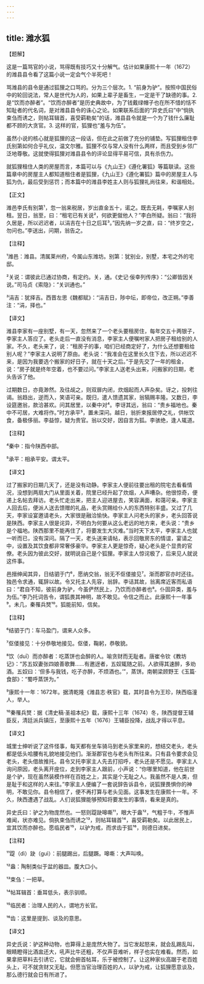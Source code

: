 ```yaml
---
---
---
```

title: 潍水狐
---




【题解】


这是一篇骂官的小说，骂得既有技巧又十分解气。估计如果康熙十一年（1672）的潍县县令看了这篇小说一定会气个半死吧！

骂潍县的县令是通过狐狸之口骂的。分为三个层次。1. “前身为驴”。按照中国民俗中的轮回说法，常人是世代为人的，如果上辈子是畜生，一定是干了缺德的事。2. 是“饮而亦醉者”。“饮而亦醉者”是历史典故中，为了钱戴绿帽子也在所不惜的恬不知耻者的代名词，是对潍县县令的诛心之论。如果联系后面的“异史氏曰”中“倘执束刍而诱之，则帖耳辑首，喜受羁勒矣”的话，潍县县令就是一个为了钱什么廉耻都不顾的大贪官。3. 这样的官，狐狸也“羞与为伍”。

虽然小说的核心就是狐狸的这一段话，但在此之前做了充分的铺垫。写狐狸租住李氏别第如何合乎礼仪，温文尔雅。狐狸不仅与常人没有什么两样，而且受到乡邻广泛地尊敬。这就使得狐狸对潍县县令的评论显得平易可信，具有杀伤力。

就狐狸租住人类的房屋而言，本篇可以与《九山王》《遵化署狐》等篇联读。这些篇章中的房屋主人都知道租住者是狐狸，《九山王》《遵化署狐》篇中的房屋主人与狐为仇，最后受到惩罚；而本篇中的潍县李姓主人则与狐狸礼尚往来，和谐相处。

【正文】

潍邑李氏有别第¹，忽一翁来税居，岁出直金五十，诺之。既去无耗，李嘱家人别租。翌日，翁至，曰：“租宅已有关说²，何欲更僦他人？”李白所疑。翁曰：“我将久居是，所以迟迟者，以涓吉在十日之后耳³。”因先纳一岁之直，曰：“终岁空之，勿问也。”李送出，问期，翁告之。





【注释】


¹潍邑：潍县。清属莱州府，今属山东潍坊。别第：犹别业，别墅，本宅之外的宅邸。

²关说：谓彼此已通过协商，有定约。关，通。《史记·佞幸列传序》：“公卿皆因关说。”司马贞《索隐》：“关训通也。”

³涓吉：犹择吉。西晋左思《魏都赋》：“涓吉日，陟中坛，即帝位，改正朔。”李善注：“涓，择也。”





【译文】


潍县李家有一座别墅，有一天，忽然来了一个老头要租房住，每年交五十两银子，李家主人答应了。老头走后一直没有消息，李家主人便嘱咐家人把房子租给别的人家。不久，老头来了，说：“租房子的事，咱们已经商定好了，为什么还想要租给别人呢？”李家主人说明了原由。老头说：“我准会在这里长久住下去，所以迟迟不来，是因为我要选个搬家的好日子，就在十天之后。”于是先交了一年的租金，说：“房子就是终年空着，也不要过问。”李家主人送老头出来，问搬家的日期，老头告诉了他。

过期数日，亦竟渺然。及往觇之，则双扉内闭，炊烟起而人声杂矣。讶之，投刺往谒。翁趋出，逆而入，笑语可亲。既归，遣人馈遗其家，翁犒赐丰隆。又数日，李设筵邀翁，款洽甚欢。问其居里，以秦中对⁴。李讶其远，翁曰：“贵乡福地也。秦中不可居，大难将作。”时方承平⁵，置未深问。越日，翁折柬报居停之礼，供帐饮食，备极侈丽。李益惊，疑为贵官。翁以交好，因自言为狐。李骇绝，逢人辄道。





【注释】


⁴秦中：指今陕西中部。

⁵承平：相承平安。谓太平。





【译文】


过了搬家的日期几天了，还是没有动静。李家主人便前往要出租的院宅去看看情况，没想到两扇大门从里面关着，院里已经升起了炊烟，人声嘈杂。他很惊奇，便递上名帖去拜访。老头忙走出来，把主人迎进屋去，笑容满面，和蔼可亲。李家主人回去后，便派人送去馈赠的礼品，老头赏赐给仆人的东西特别丰盛。又过了几天，李家设宴邀请老头，大家很是融洽愉快。李家主人问老头的家乡，老头回答说是陕西。李家主人很是诧异，不明白为何要从这么老远的地方来，老头说：“贵乡是个福地。陕西那里不能再住了，将要发生大灾难。”当时天下太平，李家主人也就一听而已，没有深问。隔了一天，老头送来请帖，表示回敬房东的情谊，宴请之中，设置及其饮食都非常奢侈豪华。李家主人更是惊奇，疑心老头是个显贵的官僚。老头因为彼此交好，就明说自己是个狐狸。李家主人惊诧极了，后来见人就说这件事。

邑搢绅闻其异，日结驷于门⁶，愿纳交翁，翁无不伛偻接见⁷。渐而郡官亦时还往。独邑令求通，辄辞以故。令又托主人先容，翁辞。李诘其故，翁离席近客而私语曰：“君自不知，彼前身为驴，今虽俨然民上，乃饮而亦醉者也⁸。仆固异类，羞与为伍。”李乃托词告令，谓狐畏其神明，故不敢见。令信之而止。此康熙十一年事⁹。未几，秦罹兵燹¹⁰。狐能前知，信矣。





【注释】


⁶结驷于门：车马盈门，谓来人众多。

⁷伛偻接见：十分恭敬地接见。伛偻，鞠躬，恭敬貌。

⁸饮（duī）而亦醉者：吃蒸饼也会醉的人。喻贪财而无耻者。唐崔令钦《教坊记》：“苏五奴妻张四娘善歌舞……有邀迓者，五奴辄随之前。人欲得其速醉，多劝酒。五奴曰：‘但多与我钱，吃子亦醉，不烦酒也。’”，蒸饼。南朝梁顾野王《玉篇·食部》：“蜀呼蒸饼为。”

⁹康熙十一年：1672年。据清乾隆《潍县志·秩官》载，其时县令为王珍，陕西临潼人，举人。

¹⁰秦罹兵燹：据《清史稿·圣祖本纪》载，康熙十三年（1674）冬，陕西提督王辅臣反，清廷派兵镇压，至康熙十五年（1676）王辅臣投降，战乱才得以平息。





【译文】


城里士绅听说了这件怪事，每天都有坐车骑马到老头家里来的，想结交老头，老头都是低头哈腰有礼貌地接见他们。渐渐郡官也与老头有所往来。只有县令要求会见老头，老头借故推托。县令又托李家主人先去打招呼，老头还是不愿见。李家主人询问原因，老头离开座位，走到李家主人跟前，小声说：“你哪里知道，他在前世是个驴，现在虽然装模作样在百姓之上，其实是个无耻之人。我虽然不是人类，但是耻于和这样的人来往。”李家主人便编了一套说辞告诉县令，说狐狸畏惧你的神明，不敢见你。县令相信了，便不再打算与老头见面。这事发生在康熙十一年。不久，陕西遭遇了战乱。人们说狐狸能够预知将要发生的事情，看来是真的。

异史氏曰：驴之为物庞然也。一怒则踶趹嗥嘶¹¹，眼大于盎¹²，气粗于牛，不惟声难闻，状亦难见。倘执束刍而诱之¹³，则帖耳辑首¹⁴，喜受羁勒矣。以此居民上，宜其饮而亦醉也。愿临民者¹⁵，以驴为戒，而求齿于狐¹⁶，则德日进矣。





【注释】


¹¹踶（dì）趹（guì）：前腿踢出，后腿蹶。嗥嘶：大声叫唤。

¹²盎：陶制类似于盆的器皿。腹大口小。

¹³束刍：一把草。

¹⁴帖耳辑首：垂耳低头，表示驯顺。

¹⁵临民者：治理人民的人，谓地方长官。

¹⁶齿：这里是提到、谈及的意思。





【译文】


异史氏说：驴这种动物，也算得上是庞然大物了。当它发起怒来，就会乱踢乱叫，眼睛瞪得比酒盅还大，吼声比牛还粗，不仅声音难听，样子也实在难看。然而，如果拿把草料去引诱它，它就会俯首帖耳，乐于被控制了。让这种家伙高踞于老百姓头上，可不就贪财又无耻。但愿当官治理百姓的人，以驴为戒，让狐狸愿意谈及，那么德行就会日有所进了。